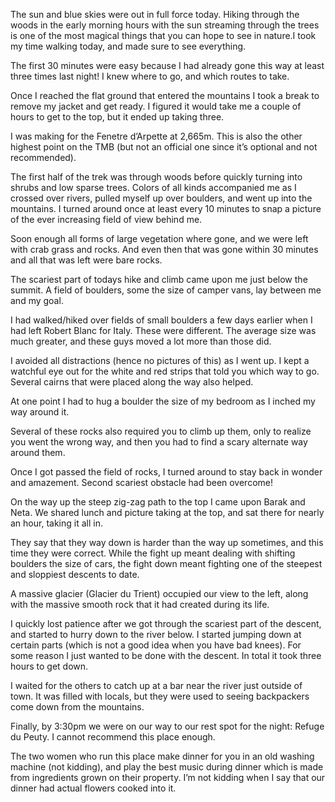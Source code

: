 The sun and blue skies were out in full force today. Hiking through the
woods in the early morning hours with the sun streaming through the trees is
one of the most magical things that you can hope to see in nature.I took my
time walking today, and made sure to see everything.

<Stats gain="2644" loss="3169" miles="9.32" steps="26894" />

The first 30 minutes were easy because I had already gone this way at least
three times last night! I knew where to go, and which routes to take.

Once I reached the flat ground that entered the mountains I took a break to
remove my jacket and get ready. I figured it would take me a couple of hours to
get to the top, but it ended up taking three.

I was making for the Fenetre d’Arpette at 2,665m. This is also the other highest
point on the TMB (but not an official one since it’s optional and not
recommended).

The first half of the trek was through woods before quickly turning into shrubs
and low sparse trees. Colors of all kinds accompanied me as I crossed over
rivers, pulled myself up over boulders, and went up into the mountains. I
turned around once at least every 10 minutes to snap a picture of the ever
increasing field of view behind me.

Soon enough all forms of large vegetation where gone, and we were left with crab
grass and rocks. And even then that was gone within 30 minutes and all that was
left were bare rocks.

The scariest part of todays hike and climb came upon me just below the summit. A
field of boulders, some the size of camper vans, lay between me and my goal.

I had walked/hiked over fields of small boulders a few days earlier when I had
left Robert Blanc for Italy. These were different. The average size was much
greater, and these guys moved a lot more than those did.

I avoided all distractions (hence no pictures of this) as I went up. I kept a
watchful eye out for the white and red strips that told you which way to go.
Several cairns that were placed along the way also helped.

At one point I had to hug a boulder the size of my bedroom as I inched my way
around it.

Several of these rocks also required you to climb up them, only to realize you
went the wrong way, and then you had to find a scary alternate way around
them.

Once I got passed the field of rocks, I turned around to stay back in wonder and
amazement. Second scariest obstacle had been overcome!

On the way up the steep zig-zag path to the top I came upon Barak and Neta. We
shared lunch and picture taking at the top, and sat there for nearly an hour,
taking it all in.

They say that they way down is harder than the way up sometimes, and this time
they were correct. While the fight up meant dealing with shifting boulders the
size of cars, the fight down meant fighting one of the steepest and sloppiest
descents to date.

A massive glacier (Glacier du Trient) occupied our view to the left, along with
the massive smooth rock that it had created during its life.

I quickly lost patience after we got through the scariest part of the descent,
and started to hurry down to the river below. I started jumping down at certain
parts (which is not a good idea when you have bad knees). For some reason I
just wanted to be done with the descent. In total it took three hours to get
down.

I waited for the others to catch up at a bar near the river just outside of
town. It was filled with locals, but they were used to seeing backpackers come
down from the mountains.

Finally, by 3:30pm we were on our way to our rest spot for the night: Refuge du
Peuty. I cannot recommend this place enough.

The two women who run this place make dinner for you in an old washing machine
(not kidding), and play the best music during dinner which is made from
ingredients grown on their property. I’m not kidding when I say that our dinner
had actual flowers cooked into it.
